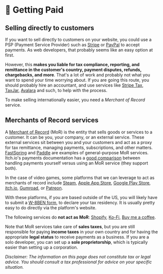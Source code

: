 # 💸 Getting Paid

## Selling directly to customers

If you want to sell directly to customers on your website, you could use a PSP (Payment Service Provider) such as [Stripe](https://stripe.com/) or [PayPal](https://www.paypal.com/) to accept payments. As web developers, that probably seems like an easy option at first.

However, this **makes you liable for tax compliance, reporting, and remittance in the customer's country, payment disputes, refunds, chargebacks, and more**. That's a lot of work and probably not what you want to spend your time worrying about. If you are going this route, you should probably hire an accountant, and use services like [Stripe Tax](https://stripe.com/tax), [TaxJar](https://www.taxjar.com/), [Avalara](https://www.avalara.com/) and such, to help with the process.

To make selling internationally easier, you need a _Merchant of Record_ service.

## Merchants of Record services

A [Merchant of Record](https://fastspring.com/blog/what-is-a-merchant-of-record-and-why-you-should-care) (MoR) is the entity that sells goods or services to a customer. It can be you, your company, or an external service. These external services sit between you and your customers and act as a proxy for tax remittance, managing payments, subscriptions, and other matters. [FastSpring](https://fastspring.com/) and [Paddle](https://www.paddle.com/) are examples of general-purpose MoR services. Itch.io's payments documentation has a [good comparison](https://itch.io/docs/creators/payments#payment-modes) between handling payments yourself versus using an MoR service (they support both).

In the case of video games, some platforms that we can leverage to act as merchants of record include [Steam](https://partner.steamgames.com/doc/finance/taxfaq), [Apple App Store](https://developer.apple.com/forums/thread/42739), [Google Play Store](https://support.google.com/googleplay/android-developer/answer/7163598?hl=en), [itch.io](https://itch.io/docs/creators/payments), [Gumroad](https://help.gumroad.com/article/121-sales-tax-on-gumroad), or [Patreon](https://support.patreon.com/hc/en-us/articles/360043054911-Patreon-s-Sales-Tax-Requirements).

With these platforms, if you are based outside of the US, you will likely have to submit a [W-8BEN form](https://businessservices.wisc.edu/documents/w-8ben-certificate-of-foreign-status-of-beneficial-owner-for-united-states-tax-withholding-and-reporting-individuals/), to declare your tax residency. It is usually pretty easy to do directly via the platform's website.

The following services do **not act as MoR**: [Shopify](https://www.websitebuilderinsider.com/is-shopify-a-merchant-of-record/), [Ko-Fi](https://more.ko-fi.com/terms), [Buy me a coffee](https://www.buymeacoffee.com/terms).

Note that MoR services take care of **sales taxes**, but you are still responsible for paying **income taxes** in your own country and for having the appropriate **legal status** to receive payments as a business. If you are a solo developer, you can set up a **sole proprietorship**, which is typically easier than setting up a corporation.

_Disclaimer: The information on this page does not constitute tax or legal advice. You should consult a tax professional for advice on your specific situation._
